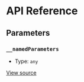 # API Reference

## Parameters

### `__namedParameters`

- Type: `any`

[View source](https://github.com/vtex/shoreline/blob/59864d506/packages/date/src/calendar/calendar-provider.tsx#L10)
